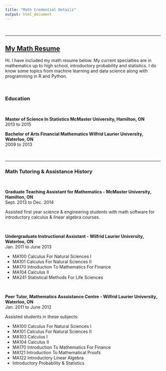 ```yaml
---
title: "Math Credential Details"
output: html_document
---
```


&nbsp;


---

## <u>My Math Resume</u>

Hi. I have included my math resume below. My current specialties are in mathematics up to high school, introductory probability and statistics. I do know some topics from machine learning and data science along with programming in R and Python.

&nbsp;
	
### Education

&nbsp;

**Master of Science In Statistics 
McMaster University, Hamilton, ON**                                 
2013 to 2015

**Bachelor of Arts Financial Mathematics
Wilfrid Laurier University, Waterloo, ON**         
2009 to 2013              

&nbsp;

---

### Math Tutoring & Assistance History

&nbsp;

**Graduate Teaching Assistant for Mathematics                                       - McMaster University, Hamilton, ON**      
Sept. 2013 to Dec. 2014 

Assisted first year science & engineering students with math software for introductory calculus & linear algebra courses.

&nbsp;

**Undergraduate Instructional Assistant                                          - Wilfrid Laurier University, Waterloo, ON**      
Jan. 2011 to June 2013 

* MA100 Calculus For Natural Sciences I
* MA101 Calculus For Natural Sciences II
* MA170 Introduction To Mathematics For Finance
* MA104 Calculus II
* MA241 Statistical Methods For Life Sciences

&nbsp;

**Peer Tutor, Mathematics Asssistance Centre                                         - Wilfrid Laurier University, Waterloo, ON**  
Jan. 2011 to June 2012

Assisted students in these subjects:

* MA100 Calculus For Natural Sciences I
* MA101 Calculus For Natural Sciences II
* MA103 Calculus I
* MA104 Calculus II
* MA170 Introduction To Mathematics For Finance
* MA121 Introduction To Mathematical Proofs
* MA122 Introductory Linear Algebra
* Introductory Probability & Statistics




